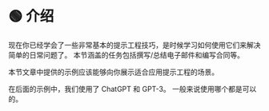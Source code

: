 
# 🟢 介绍

现在你已经学会了一些非常基本的提示工程技巧，是时候学习如何使用它们来解决简单的日常问题了。 本节涵盖的任务包括撰写/总结电子邮件和编写合同等。

本节文章中提供的示例应该能够向你展示适合应用提示工程的场景。

<Note>
  在后面的示例中，我们使用了 ChatGPT 和 GPT-3。 一般来说使用哪个都是可以的。
</Note>
